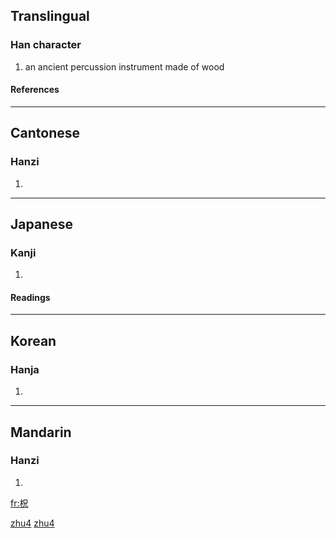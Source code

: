 ==Translingual==
===Han character===
{{Han char|rn=75|rad=木|as=05|sn=9|four=4691<sub>0</sub>|canj=木口竹山 (DRHU)}}
# an ancient percussion instrument made of wood
====References====
{{Han ref|kx=0521.090|dkj=14667|dj=0909.060|hdz=21183.060|uh=67F7|ud=26615|bh=CF4D|bd=53069}}

----
==Cantonese==
===Hanzi===
{{yue-hanzi|jyut=|y=juk1}}
# {{defn|Cantonese}}

----
==Japanese==
===Kanji===
{{ja-kanji|grade=|rs=木05}}
# {{defn|Japanese}} 
====Readings====
{{ja-readings|on=[[しゅく]] (shuku)|kun=}}

----
==Korean==
===Hanja===
{{ko-hanja|hangeul=축|eumhun=|rv=chuk|mr=ch'uk|y=chwuk}}
# {{defn|Korean}}

----
==Mandarin==
===Hanzi===
{{cmn-hanzi|pin=[[zhù]] ([[zhu4]])|wg=chu<sup>4</sup>}}
# {{defn|Mandarin}}

[[fr:柷]]
[[Category:zh-cn:Musical instruments|zhu4]]
[[Category:zh-tw:Musical instruments|zhu4]]